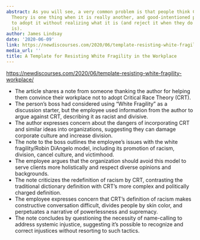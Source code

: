 ```yaml
---
abstract: As you will see, a very common problem is that people think Critical Race
  Theory is one thing when it is really another, and good-intentioned people tend
  to adopt it without realizing what it is (and reject it when they do know what it
  is).
author: James Lindsay
date: '2020-06-09'
link: https://newdiscourses.com/2020/06/template-resisting-white-fragility-workplace/
media_url: ''
title: A Template for Resisting White Fragility in the Workplace
---
```

<https://newdiscourses.com/2020/06/template-resisting-white-fragility-workplace/>

- The article shares a note from someone thanking the author for helping them convince their workplace not to adopt Critical Race Theory (CRT).
- The person's boss had considered using "White Fragility" as a discussion starter, but the employee used information from the author to argue against CRT, describing it as racist and divisive.
- The author expresses concern about the dangers of incorporating CRT and similar ideas into organizations, suggesting they can damage corporate culture and increase division.
- The note to the boss outlines the employee's issues with the white fragility/Robin DiAngelo model, including its promotion of racism, division, cancel culture, and victimhood.
- The employee argues that the organization should avoid this model to serve clients more holistically and respect diverse opinions and backgrounds.
- The note criticizes the redefinition of racism by CRT, contrasting the traditional dictionary definition with CRT's more complex and politically charged definition.
- The employee expresses concern that CRT's definition of racism makes constructive conversation difficult, divides people by skin color, and perpetuates a narrative of powerlessness and supremacy.
- The note concludes by questioning the necessity of name-calling to address systemic injustice, suggesting it's possible to recognize and correct injustices without resorting to such tactics.